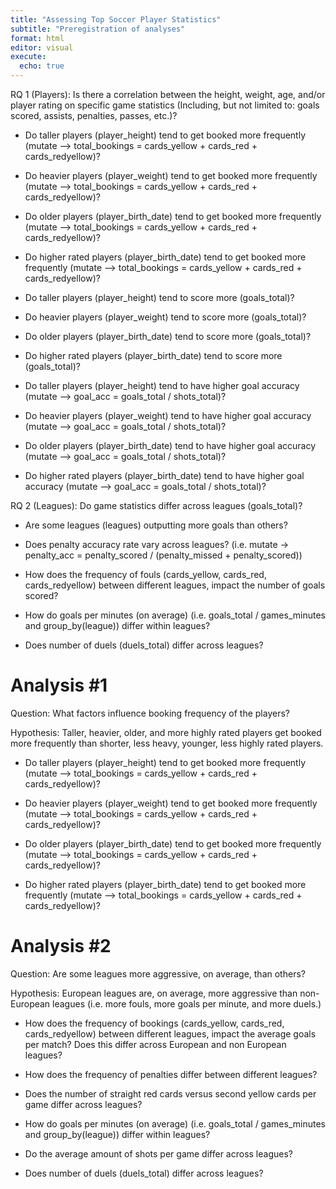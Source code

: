 ```yaml
---
title: "Assessing Top Soccer Player Statistics"
subtitle: "Preregistration of analyses"
format: html
editor: visual
execute:
  echo: true
---
```


RQ 1 (Players): Is there a correlation between the height, weight, age, and/or player rating on specific game statistics (Including, but not limited to: goals scored, assists, penalties, passes, etc.)?

-   Do taller players (player_height) tend to get booked more frequently (mutate --\> total_bookings = cards_yellow + cards_red + cards_redyellow)?

-   Do heavier players (player_weight) tend to get booked more frequently (mutate --\> total_bookings = cards_yellow + cards_red + cards_redyellow)?

-   Do older players (player_birth_date) tend to get booked more frequently (mutate --\> total_bookings = cards_yellow + cards_red + cards_redyellow)?

-   Do higher rated players (player_birth_date) tend to get booked more frequently (mutate --\> total_bookings = cards_yellow + cards_red + cards_redyellow)?

-   Do taller players (player_height) tend to score more (goals_total)?

-   Do heavier players (player_weight) tend to score more (goals_total)?

-   Do older players (player_birth_date) tend to score more (goals_total)?

-   Do higher rated players (player_birth_date) tend to score more (goals_total)?

-   Do taller players (player_height) tend to have higher goal accuracy (mutate --\> goal_acc = goals_total / shots_total)?

-   Do heavier players (player_weight) tend to have higher goal accuracy (mutate --\> goal_acc = goals_total / shots_total)?

-   Do older players (player_birth_date) tend to have higher goal accuracy (mutate --\> goal_acc = goals_total / shots_total)?

-   Do higher rated players (player_birth_date) tend to have higher goal accuracy (mutate --\> goal_acc = goals_total / shots_total)?

RQ 2 (Leagues): Do game statistics differ across leagues (goals_total)?

-   Are some leagues (leagues) outputting more goals than others?

-   Does penalty accuracy rate vary across leagues? (i.e. mutate -\> penalty_acc = penalty_scored / (penalty_missed + penalty_scored))

-   How does the frequency of fouls (cards_yellow, cards_red, cards_redyellow) between different leagues, impact the number of goals scored?

-   How do goals per minutes (on average) (i.e. goals_total / games_minutes and group_by(league)) differ within leagues?

-   Does number of duels (duels_total) differ across leagues?

# Analysis #1

Question: What factors influence booking frequency of the players?

Hypothesis: Taller, heavier, older, and more highly rated players get booked more frequently than shorter, less heavy, younger, less highly rated players.

-   Do taller players (player_height) tend to get booked more frequently (mutate --\> total_bookings = cards_yellow + cards_red + cards_redyellow)?

-   Do heavier players (player_weight) tend to get booked more frequently (mutate --\> total_bookings = cards_yellow + cards_red + cards_redyellow)?

-   Do older players (player_birth_date) tend to get booked more frequently (mutate --\> total_bookings = cards_yellow + cards_red + cards_redyellow)?

-   Do higher rated players (player_birth_date) tend to get booked more frequently (mutate --\> total_bookings = cards_yellow + cards_red + cards_redyellow)?

# Analysis #2

Question: Are some leagues more aggressive, on average, than others?

Hypothesis: European leagues are, on average, more aggressive than non-European leagues (i.e. more fouls, more goals per minute, and more duels.)

-   How does the frequency of bookings (cards_yellow, cards_red, cards_redyellow) between different leagues, impact the average goals per match? Does this differ across European and non European leagues?

-   How does the frequency of penalties differ between different leagues?

-   Does the number of straight red cards versus second yellow cards per game differ across leagues?

-   How do goals per minutes (on average) (i.e. goals_total / games_minutes and group_by(league)) differ within leagues?

-   Do the average amount of shots per game differ across leagues?

-   Does number of duels (duels_total) differ across leagues?
